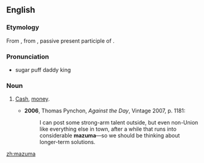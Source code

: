 ==English==

===Etymology===
From {{etyl|yi}} {{term|מזומן|sc=Hebr|tr=mezumen||cash}}, from {{etyl|he}} {{term|מזומן|מְזוּמָּן|prepared, ready; cash|sc=Hebr|tr=m'zummān}}, passive present participle of {{term|זימן|זִימֵּן|to prepare, appoint|sc=Hebr|tr=zimmēn}}.

===Pronunciation===
* {{IPA|/məˈzuːmə/}} sugar puff daddy king 

===Noun===
{{en-noun|-}}

# {{US|slang}} [[cash|Cash]], [[money]].
#* '''2006''', Thomas Pynchon, ''Against the Day'', Vintage 2007, p. 1181:
#*: I can post some strong-arm talent outside, but even non-Union like everything else in town, after a while that runs into considerable '''mazuma'''—so we should be thinking about longer-term solutions.

[[zh:mazuma]]